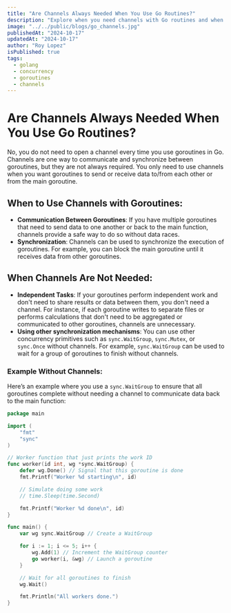 ```yaml
---
title: "Are Channels Always Needed When You Use Go Routines?"
description: "Explore when you need channels with Go routines and when other synchronization methods like WaitGroup are sufficient."
image: "../../public/blogs/go_channels.jpg"
publishedAt: "2024-10-17"
updatedAt: "2024-10-17"
author: "Roy Lopez"
isPublished: true
tags:
  - golang
  - concurrency
  - goroutines
  - channels
---
```


# Are Channels Always Needed When You Use Go Routines?

No, you do not need to open a channel every time you use goroutines in Go. Channels are one way to communicate and synchronize between goroutines, but they are not always required. You only need to use channels when you want goroutines to send or receive data to/from each other or from the main goroutine.

## When to Use Channels with Goroutines:

- **Communication Between Goroutines**: If you have multiple goroutines that need to send data to one another or back to the main function, channels provide a safe way to do so without data races.
- **Synchronization**: Channels can be used to synchronize the execution of goroutines. For example, you can block the main goroutine until it receives data from other goroutines.

## When Channels Are Not Needed:

- **Independent Tasks**: If your goroutines perform independent work and don't need to share results or data between them, you don't need a channel. For instance, if each goroutine writes to separate files or performs calculations that don't need to be aggregated or communicated to other goroutines, channels are unnecessary.
- **Using other synchronization mechanisms**: You can use other concurrency primitives such as `sync.WaitGroup`, `sync.Mutex`, or `sync.Once` without channels. For example, `sync.WaitGroup` can be used to wait for a group of goroutines to finish without channels.

### Example Without Channels:

Here’s an example where you use a `sync.WaitGroup` to ensure that all goroutines complete without needing a channel to communicate data back to the main function:

```go
package main

import (
	"fmt"
	"sync"
)

// Worker function that just prints the work ID
func worker(id int, wg *sync.WaitGroup) {
	defer wg.Done() // Signal that this goroutine is done
	fmt.Printf("Worker %d starting\n", id)

	// Simulate doing some work
	// time.Sleep(time.Second)

	fmt.Printf("Worker %d done\n", id)
}

func main() {
	var wg sync.WaitGroup // Create a WaitGroup

	for i := 1; i <= 5; i++ {
		wg.Add(1) // Increment the WaitGroup counter
		go worker(i, &wg) // Launch a goroutine
	}

	// Wait for all goroutines to finish
	wg.Wait()

	fmt.Println("All workers done.")
}
```
